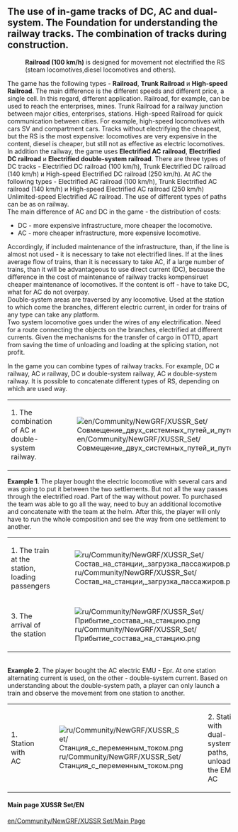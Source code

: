 ==The use of in-game tracks of DC, AC and dual-system. The Foundation for understanding the railway tracks. The combination of tracks during construction.==
:'''Railroad (100 km/h)''' is designed for movement not electrified the RS (steam locomotives,diesel locomotives and others). 
The game has the following types - '''Railroad''', '''Trunk Railroad''' и '''High-speed Railroad'''. The main difference is the different speeds and different price, a single cell. In this regard, different application. Railroad, for example, can be used to reach the enterprises, mines. Trunk Railroad for a railway junction between major cities, enterprises, stations. High-speed Railroad for quick communication between cities. For example, high-speed locomotives with cars SV and compartment cars. Tracks without electrifying the cheapest, but the RS is the most expensive: locomotives are very expensive in the content, diesel is cheaper, but still not as effective as electric locomotives.
<br> In addition the railway, the game uses '''Electrified AC railroad''', '''Electrified DC railroad''' и '''Electrified double-system railroad '''. 
There are three types of DC tracks -  Electrified DC railroad (100 km/h), Trunk Electrified DC railroad (140 km/h) и High-speed Electrified DC railroad (250 km/h). At AC the following types - Electrified AC railroad (100 km/h), Trunk Electrified AC railroad (140 km/h) и High-speed Electrified AC railroad (250 km/h) Unlimited-speed Electrified AC railroad. The use of different types of paths can be as on railway.
<br>The main difference of AC and DC in the game - the distribution of costs:
*DC - more expensive infrastructure, more cheaper the locomotive.
*AC - more cheaper  infrastructure, more expensive locomotive.
Accordingly, if included maintenance of the infrastructure, than, if the line is almost not used - it is necessary to take not electrified lines. If at the lines average flow of trains, than it is necessary to take AC, if a large number of trains, than it will be advantageous to use direct current (DC), because the difference in the cost of maintenance of railway tracks kompensiruet cheaper maintenance of locomotives.
If the content is off - have to take DC, what for AC do not overpay. <br>
Double-system areas are traversed by any locomotive. Used at the station to which come the branches, different electric current, in order for trains of any type can take any platform.
<br>Two system locomotive goes under the wires of any electrification. Need for a route connecting the objects on the branches, electrified at different currents. Given the mechanisms for the transfer of cargo in OTTD, apart from saving the time of unloading and loading at the splicing station, not profit.

In the game you can combine types of railway tracks. For example,  DC и railway, AC и railway, DC и double-system railway, AC и double-system railway. It is possible to concatenate different types of RS, depending on which are used way. 
{|class="wikitable"
|-
|1. The combination of AC и double-system railway.
|[[File:en/Community/NewGRF/XUSSR Set/Совмещение двух системных путей и путей переменного тока.png]]
|2. The combination of railway and AC railway.
|[[File:en/Community/NewGRF/XUSSR Set/Совмещение автономных путей и путей переменного тока.png]]
|}
'''Example 1'''. The player bought the electric locomotive with several cars and was going to put it between the two settlements. But not all the way passes through the electrified road. Part of the way without power. To purchased the team was able to go all the way, need to buy an additional locomotive and concatenate with the team at the helm. After this, the player will only have to run the whole composition and see the way from one settlement to another.
{|class="wikitable"
|-
|1. The train at the station, loading passengers
|[[File:ru/Community/NewGRF/XUSSR Set/Состав на станции, загрузка пассажиров.png]]
|2. The passage is not electrified piece.
|[[File:ru/Community/NewGRF/XUSSR Set/Прохождение не электрифицированного участка.png]]
|-
|3. The arrival of the station
|[[File:ru/Community/NewGRF/XUSSR Set/Прибытие состава на станцию.png]]
|}
<br> '''Example 2'''. The player bought the AC electric EMU - Epr. At one station alternating current is used, on the other - double-system current. Based on understanding about the double-system path, a player can only launch a train and observe the movement from one station to another.
{|class="wikitable"
|-
|1. Station with AC
|[[File:ru/Community/NewGRF/XUSSR Set/Станция с переменным током.png]]
|2. Station with dual-system paths, unloading the EMU AC
|[[File:ru/Community/NewGRF/XUSSR Set/Станция с двух системными путями.png]]
|}

====Main page XUSSR Set/EN====
[[en/Community/NewGRF/XUSSR Set/Main Page]]